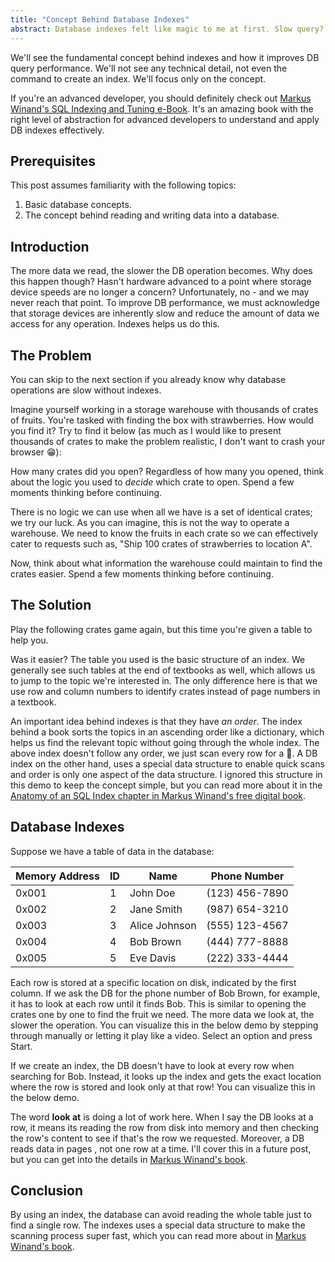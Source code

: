 ```yaml
---
title: "Concept Behind Database Indexes"
abstract: Database indexes felt like magic to me at first. Slow query? Create an index and see the magic happen! We'll explore the fundamental concept behind indexes to help us understand advanced concepts later.
---
```


We'll see the fundamental concept behind indexes and how it improves DB query performance. We'll not see any technical detail, not even the command to create an index. We'll focus only on the concept.

If you're an advanced developer, you should definitely check out [Markus Winand's SQL Indexing and Tuning e-Book][1]. It's an amazing book with the right level of abstraction for advanced developers to understand and apply DB indexes effectively.

## Prerequisites

This post assumes familiarity with the following topics:

1. Basic database concepts.
2. The concept behind reading and writing data into a database.

## Introduction

The more data we read, the slower the DB operation becomes<InfoPopover info="As we'll see, we could end up reading a lot of data just trying to find a single row."/>. Why does this happen though? Hasn't hardware advanced to a point where storage device speeds are no longer a concern? Unfortunately, no - and we may never reach that point. To improve DB performance, we must acknowledge that storage devices are inherently slow and reduce the amount of data we access for any operation. Indexes helps us do this.

## The Problem

You can skip to the next section if you already know why database operations are slow without indexes.

Imagine yourself working in a storage warehouse with thousands of crates of fruits. You're tasked with finding the box with strawberries. How would you find it? Try to find it below (as much as I would like to present thousands of crates to make the problem realistic, I don't want to crash your browser 😁):

<FruitFinderGame fruitToFind="🍓" />

How many crates did you open? Regardless of how many you opened, think about the logic you used to _decide_ which crate to open. Spend a few moments thinking before continuing.

There is no logic we can use when all we have is a set of identical crates; we try our luck. As you can imagine, this is not the way to operate a warehouse. We need to know the fruits in each crate so we can effectively cater to requests such as, "Ship 100 crates of strawberries to location A".

Now, think about what information the warehouse could maintain to find the crates easier. Spend a few moments thinking before continuing.

## The Solution

Play the following crates game again, but this time you're given a table to help you.

<FruitFinderGame fruitToFind="🍒" showIndex={true} />

Was it easier? The table you used is the basic structure of an index. We generally see such tables at the end of textbooks as well, which allows us to jump to the topic we're interested in. The only difference here is that we use row and column numbers to identify crates instead of page numbers in a textbook.

An important idea behind indexes is that they have _an order_. The index behind a book sorts the topics in an ascending order like a dictionary, which helps us find the relevant topic without going through the whole index. The above index doesn't follow any order, we just scan every row for a 🍒. A DB index on the other hand, uses a special data structure to enable quick scans and order is only one aspect of the data structure. I ignored this structure in this demo to keep the concept simple, but you can read more about it in the [Anatomy of an SQL Index chapter in Markus Winand's free digital book][2].

## Database Indexes

Suppose we have a table of data in the database:

| Memory Address | ID  | Name          | Phone Number   |
| -------------- | --- | ------------- | -------------- |
| 0x001          | 1   | John Doe      | (123) 456-7890 |
| 0x002          | 2   | Jane Smith    | (987) 654-3210 |
| 0x003          | 3   | Alice Johnson | (555) 123-4567 |
| 0x004          | 4   | Bob Brown     | (444) 777-8888 |
| 0x005          | 5   | Eve Davis     | (222) 333-4444 |

Each row is stored at a specific location on disk, indicated by the first column. If we ask the DB for the phone number of Bob Brown, for example, it has to look at each row until it finds Bob. This is similar to opening the crates one by one to find the fruit we need. The more data we look at, the slower the operation. <DesktopOnly as ="span">You can visualize this in the below demo by stepping through manually or letting it play like a video. Select an option and press Start.</DesktopOnly>

<DatabaseIndexDemo withIndex={false} />
<Spacer size={64} />

If we create an index, the DB doesn't have to look at every row when searching for Bob. Instead, it looks up the index and gets the exact location where the row is stored and look only at that row! <DesktopOnly as ="span">You can visualize this in the below demo.</DesktopOnly>

<DatabaseIndexDemo withIndex={true} />
<Spacer size={64} />

The word **look at** is doing a lot of work here. When I say the DB looks at a
row, it means its reading the row from disk into memory and then checking the
row's content to see if that's the row we requested. Moreover, a DB reads data
in pages <InfoPopover info="a collection of rows" />, not one row at a time. I'll cover this in a future post, but you can get into the details in [Markus Winand's book][2].

## Conclusion

By using an index, the database can avoid reading the whole table just to find a single row. The indexes uses a special data structure to make the scanning process super fast, which you can read more about in [Markus Winand's book][2].

[1]: https://use-the-index-luke.com/sql/table-of-contents
[2]: https://use-the-index-luke.com/sql/anatomy
